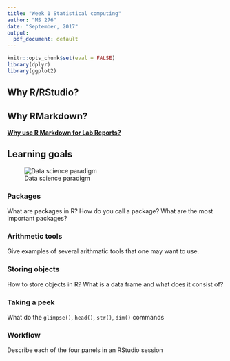 ```yaml
---
title: "Week 1 Statistical computing"
author: "MS 276"
date: "September, 2017"
output:
  pdf_document: default
---
```


```r
knitr::opts_chunk$set(eval = FALSE)
library(dplyr)
library(ggplot2)
```

## Why R/RStudio?

\vspace{60pt}




## Why RMarkdown? 


[**Why use R Markdown for Lab Reports?**](https://youtu.be/lNWVQ2oxNho)

\vspace{60pt}



## Learning goals


![Data science paradigm](data-science.png)


\newpage


### Packages 

What are packages in R? How do you call a package? What are the most important packages?

\vspace{60pt}


### Arithmetic tools

Give examples of several arithmatic tools that one may want to use. 

\vspace{60pt}


### Storing objects

How to store objects in R? What is a data frame and what does it consist of?  

\vspace{60pt}


### Taking a peek

What do the `glimpse()`, `head()`, `str()`, `dim()` commands

\vspace{60pt}


### Workflow

Describe each of the four panels in an RStudio session


\vspace{60pt}



